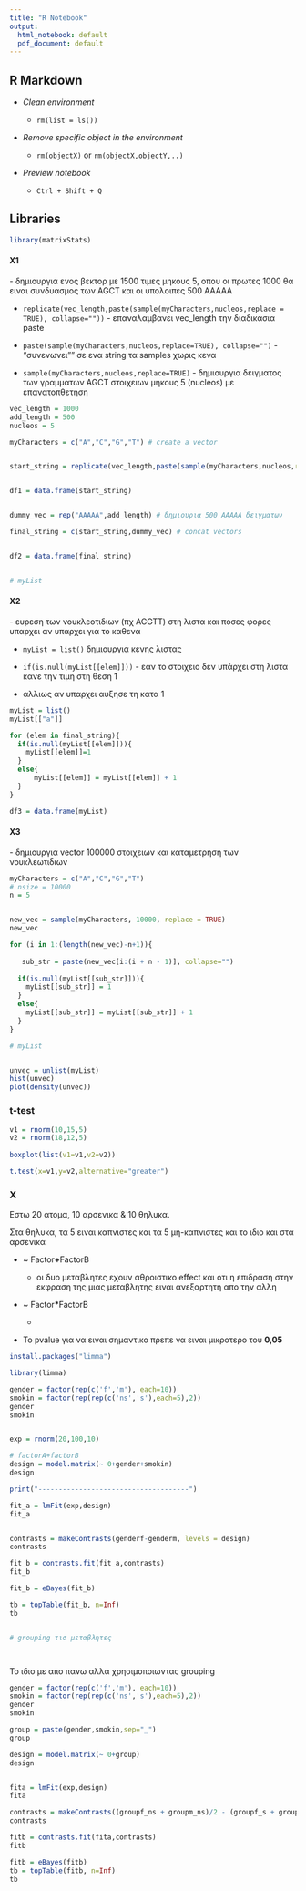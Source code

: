---
title: "R Notebook"
output:
  html_notebook: default
  pdf_document: default
---

## R Markdown

-   *Clean environment*

    -   `rm(list = ls())`

-   *Remove specific object in the environment*

    -   `rm(objectX)` or `rm(objectX,objectY,..)`

-   *Preview notebook*

    -   `Ctrl + Shift + Q`

## Libraries 

```{r}
library(matrixStats)
```

#### X1

\- δημιουργια ενος βεκτορ με 1500 τιμες μηκους 5, οπου οι πρωτες 1000 θα ειναι συνδυασμος των AGCT και οι υπολοιπες 500 ΑΑΑΑΑ

-   `replicate(vec_length,paste(sample(myCharacters,nucleos,replace = TRUE), collapse=""))` - επαναλαμβανει vec_length την διαδικασια paste

-   `paste(sample(myCharacters,nucleos,replace=TRUE), collapse="")` - "συνενωνει"" σε ενα string τα samples χωρις κενα

-   `sample(myCharacters,nucleos,replace=TRUE)` - δημιουργια δειγματος των γραμματων AGCT στοιχειων μηκους 5 (nucleos) με επανατοπθετηση

```{r}

vec_length = 1000 
add_length = 500
nucleos = 5

myCharacters = c("A","C","G","T") # create a vector 


start_string = replicate(vec_length,paste(sample(myCharacters,nucleos,replace = TRUE), collapse=""))


df1 = data.frame(start_string)


dummy_vec = rep("AAAAA",add_length) # δημιουρια 500 ΑΑΑΑΑ δειγματων

final_string = c(start_string,dummy_vec) # concat vectors 


df2 = data.frame(final_string)


# myList
```

#### X2

\- ευρεση των νουκλεοτιδιων (πχ ACGTT) στη λιστα και ποσες φορες υπαρχει αν υπαρχει για το καθενα

-   `myList = list()` δημιουργια κενης λιστας

-   `if(is.null(myList[[elem]]))` - εαν το στοιχειο δεν υπάρχει στη λιστα κανε την τιμη στη θεση 1

-   αλλιως αν υπαρχει αυξησε τη κατα 1

```{r}

myList = list() 
myList[["a"]]

for (elem in final_string){ 
  if(is.null(myList[[elem]])){ 
    myList[[elem]]=1
  } 
  else{
      myList[[elem]] = myList[[elem]] + 1 
  } 
}

df3 = data.frame(myList)

```

#### Χ3

\- δημιουργια vector 100000 στοιχειων και καταμετρηση των νουκλεωτιδιων

```{r}

myCharacters = c("A","C","G","T")
# nsize = 10000
n = 5


new_vec = sample(myCharacters, 10000, replace = TRUE)
new_vec

for (i in 1:(length(new_vec)-n+1)){
 
   sub_str = paste(new_vec[i:(i + n - 1)], collapse="")
  
  if(is.null(myList[[sub_str]])){
    myList[[sub_str]] = 1
  }
  else{
    myList[[sub_str]] = myList[[sub_str]] + 1
  }
}

# myList


unvec = unlist(myList)
hist(unvec)
plot(density(unvec))
```

### t-test

```{r}
v1 = rnorm(10,15,5)
v2 = rnorm(18,12,5)
  
boxplot(list(v1=v1,v2=v2))

t.test(x=v1,y=v2,alternative="greater")
```

### Χ

Εστω 20 ατομα, 10 αρσενικα & 10 θηλυκα.

Στα θηλυκα, τα 5 ειναι καπνιστες και τα 5 μη-καπνιστες και το ιδιο και στα αρσενικα

-   \~ Factor**+**FactorB

    -   oι δυο μεταβλητες εχουν αθροιστικο effect και οτι η επιδραση στην εκφραση της μιας μεταβλητης ειναι ανεξαρτητη απο την αλλη

-   \~ Factor**\***FactorB

    -   \

-   To pvalue για να ειναι σημαντικο πρεπε να ειναι μικροτερο του **0,05**

```{r}

install.packages("limma")

library(limma)

gender = factor(rep(c('f','m'), each=10))
smokin = factor(rep(rep(c('ns','s'),each=5),2))
gender
smokin


exp = rnorm(20,100,10)

# factorA+factorB
design = model.matrix(~ 0+gender+smokin)
design

print("-------------------------------------")

fit_a = lmFit(exp,design)
fit_a


contrasts = makeContrasts(genderf-genderm, levels = design)
contrasts

fit_b = contrasts.fit(fit_a,contrasts)
fit_b

fit_b = eBayes(fit_b)

tb = topTable(fit_b, n=Inf)
tb


# grouping τισ μεταβλητες




```

Το ιδιο με απο πανω αλλα χρησιμοποιωντας grouping

```{r}

gender = factor(rep(c('f','m'), each=10))
smokin = factor(rep(rep(c('ns','s'),each=5),2))
gender 
smokin 

group = paste(gender,smokin,sep="_")
group

design = model.matrix(~ 0+group)
design


fita = lmFit(exp,design)
fita

contrasts = makeContrasts((groupf_ns + groupm_ns)/2 - (groupf_s + groupm_s)/2, levels=design)
contrasts

fitb = contrasts.fit(fita,contrasts)
fitb

fitb = eBayes(fitb)
tb = topTable(fitb, n=Inf)
tb
```
